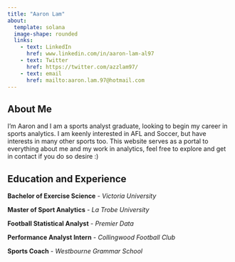 ```yaml
---
title: "Aaron Lam"
about:
  template: solana
  image-shape: rounded
  links:
    - text: LinkedIn
      href: www.linkedin.com/in/aaron-lam-al97
    - text: Twitter
      href: https://twitter.com/azzlam97/
    - text: email
      href: mailto:aaron.lam.97@hotmail.com
---
```


## About Me

I'm Aaron and I am a sports analyst graduate, looking to begin my career in sports analytics. I am keenly interested in AFL and Soccer, but have interests in many other sports too. This website serves as a portal to everything about me and my work in analytics, feel free to explore and get in contact if you do so desire :)

## Education and Experience

**Bachelor of Exercise Science** - *Victoria University*

**Master of Sport Analytics** - *La Trobe University*

**Football Statistical Analyst** - *Premier Data*

**Performance Analyst Intern** - *Collingwood Football Club*

**Sports Coach** - *Westbourne Grammar School*
